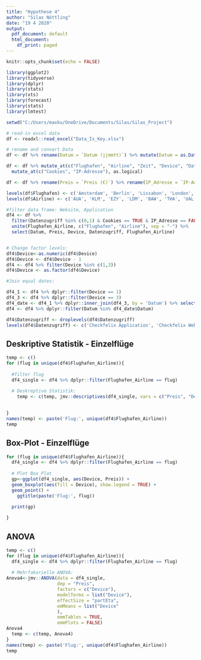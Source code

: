 ```yaml
---
title: "Hypothese 4"
author: "Silas Nöttling"
date: "19 4 2020"
output:
  pdf_document: default
  html_document:
    df_print: paged
---
```


```r
knitr::opts_chunk$set(echo = FALSE)
```

```r
library(ggplot2)
library(tidyverse)
library(dplyr)
library(stats)
library(xts)
library(forecast)
library(stats)
library(lmtest)
```

```r
setwd("C:/Users/maxku/OneDrive/Documents/Silas/Silas_Project")
```

```r
# read-in excel data
df <- readxl::read_excel("Data_Is_Key.xlsx")
```

```r
# rename and convert Data
df <- df %>% rename(Datum = `Datum (jjmmtt)`) %>% mutate(Datum = as.Date(Datum, format = "%y%m%d"))

df <- df %>% mutate_at(c("Flughafen", "Airline", "Zeit", "Device", "Datenzugriff"), as.factor) %>% 
  mutate_at(c("Cookies", "IP-Adresse"), as.logical)

df <- df %>% rename(Preis = `Preis (€)`) %>% rename(IP_Adresse = `IP-Adresse`)

levels(df$Flughafen) <- c('Amsterdam', 'Berlin', 'Lissabon', 'London', 'Bangkok', 'New York', 'Tokio')
levels(df$Airline) <- c('AUA', 'KLM', 'EZY', 'LDM', 'BAW', 'THA', 'UAL', 'ANA')

```


````r
#filter data frame: Website, Application
df4 <- df %>%
  filter(Datenzugriff %in% c(0,1) & Cookies == TRUE & IP_Adresse == FALSE) %>% 
  unite(Flughafen_Airline, c("Flughafen", "Airline"), sep = "-") %>% 
  select(Datum, Preis, Device, Datenzugriff, Flughafen_Airline) 


# Change factor levels:
df4$Device<-as.numeric(df4$Device)
df4$Device <- df4$Device - 1
df4 <- df4 %>% filter(Device %in% c(1,3))
df4$Device <- as.factor(df4$Device)

#Join equal dates:

df4_1 <- df4 %>% dplyr::filter(Device == 1)
df4_3 <- df4 %>% dplyr::filter(Device == 3)
df4_date <- df4_1 %>% dplyr::inner_join(df4_3, by = 'Datum') %>% select(Datum) %>% unique()
df4 <- df4 %>% dplyr::filter(Datum %in% df4_date$Datum)

df4$Datenzugriff <- droplevels(df4$Datenzugriff)
levels(df4$Datenzugriff) <- c('Checkfelix Application', 'Checkfelix Website')
````

## Deskriptive Statistik - Einzelflüge
````r
temp <- c()
for (flug in unique(df4$Flughafen_Airline)){
  
  #filter flug
  df4_single <- df4 %>% dplyr::filter(Flughafen_Airline == flug)
  
  # Deskreptive Statistik:
    temp <- c(temp, jmv::descriptives(df4_single, vars = c("Preis", "Device"), sd = TRUE, missing = TRUE, freq = F))

  
}
names(temp) <- paste('Flug:', unique(df4$Flughafen_Airline))
temp
````

## Box-Plot - Einzelflüge
````r

for (flug in unique(df4$Flughafen_Airline)){
  df4_single <- df4 %>% dplyr::filter(Flughafen_Airline == flug)
  
  # Plot Box_Plot
  gp<-ggplot(df4_single, aes(Device, Preis)) +
  geom_boxplot(aes(fill = Device), show.legend = TRUE) +
  geom_point() +
    ggtitle(paste('Flug:', flug))
  
  print(gp)

}

````


## ANOVA
````r
temp <- c()
for (flug in unique(df4$Flughafen_Airline)){
  df4_single <- df4 %>% dplyr::filter(Flughafen_Airline == flug)
  
  # Mehrfakorielle ANOVA:
Anova4<-jmv::ANOVA(data = df4_single, 
                   dep = "Preis",
                   factors = c("Device"),
                   modelTerms = list("Device"),
                   effectSize = "partEta",
                   emMeans = list("Device"
                   ),
                   emmTables = TRUE,
                   emmPlots = FALSE)
Anova4
  temp <- c(temp, Anova4)
}
names(temp) <- paste('Flug:', unique(df4$Flughafen_Airline))
temp
````